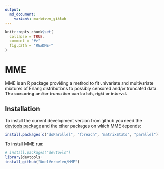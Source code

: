 ```yaml
---
output:
  md_document:
    variant: markdown_github
---
```


```r
knitr::opts_chunk$set(
  collapse = TRUE,
  comment = "#>",
  fig.path = "README-"
)
```

# MME

MME is an R package providing a method to fit univariate and multivariate mixtures of Erlang distributions to possibly censored and/or truncated data. The censoring and/or truncation can be left, right or interval.

## Installation

To install the current development version from github you need the [devtools package](http://cran.r-project.org/web/packages/devtools/index.html) and the other packages on which MME depends:

```r
install.packages(c("doParallel", "foreach", "matrixStats", "parallel"))
```

To install MME run:

```r
# install.packages("devtools")
library(devtools)
install_github("RoelVerbelen/MME")
```

